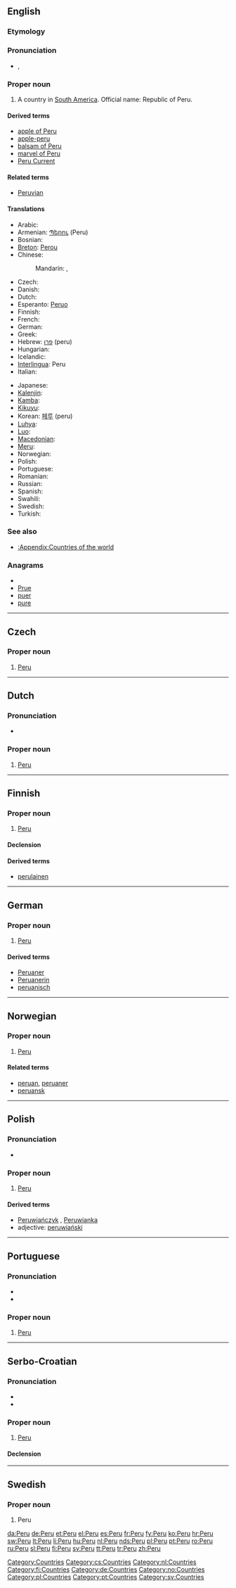 {{also|peru|Perú|Perù}}
==English==
{{wikipedia}}

===Etymology===
{{rfe}}

===Pronunciation===
* {{a|UK}} {{IPA|/pəˈɹuː/}}, {{SAMPA|/p@"ru:/}}
*: {{rhymes|uː}}

===Proper noun===
{{en-proper noun}}

# A country in [[South America]]. Official name: Republic of Peru.

====Derived terms====
* [[apple of Peru]]
* [[apple-peru]]
* [[balsam of Peru]]
* [[marvel of Peru]]
* [[w:Peru Current|Peru Current]]

====Related terms====
* [[Peruvian]]

====Translations====
{{trans-top|country in South America}}
* Arabic: {{t|ar|بيرو|f|tr=biiru}}
* Armenian: [[Պերու]] (Peru)
* Bosnian: {{t-|bs|Peru|m}}
* [[Breton]]: [[Perou]]
* Chinese:
*: Mandarin: {{t|cmn|秘魯|sc=Hani}},  {{t|cmn|秘鲁|tr=Bìlǔ|sc=Hani}}
* Czech: {{t-|cs|Peru|n}}
* Danish: {{t+|da|Peru}}
* Dutch: {{t+|nl|Peru|n}}
* Esperanto: [[Peruo]]
* Finnish: {{t+|fi|Peru}}
* French: {{t+|fr|Pérou|m}}
* German: {{t+|de|Peru|n}}
* Greek: {{t+|el|Περού|n|tr=Peroú}}
* Hebrew: [[פרו]] (peru)
* Hungarian: {{t+|hu|Peru}}
* Icelandic: {{t+|is|Perú|n}}
* [[Interlingua]]: Peru
* Italian: {{t+|it|Perù|m}}
{{trans-mid}}
* Japanese: {{t+|ja|ペルー|tr=Perū}}
* [[Kalenjin]]: {{tø|kln|Peru}}
* [[Kamba]]: {{tø|kam|Peruu}}
* [[Kikuyu]]: {{tø|ki|Peru}}
* Korean: [[페루]] (peru)
* [[Luhya]]: {{tø|luy|Peru}}
* [[Luo]]: {{tø|luo|Peru}}
* [[Macedonian]]: {{t-|mk|Перу|n|tr=Péru}}
* [[Meru]]: {{tø|mer|Peru}}
* Norwegian: {{t-|no|Peru}}
* Polish: {{t+|pl|Peru}}
* Portuguese: {{t+|pt|Peru|m}}
* Romanian: {{t+|ro|Peru|n}}
* Russian: {{t+|ru|Перу|n|tr=Perú}}
* Spanish: {{t+|es|Perú|m}}
* Swahili: {{t+|sw|Peruu|xs=Swahili}}
* Swedish: {{t+|sv|Peru}}
* Turkish: {{t+|tr|Peru}}
{{trans-bottom}}

===See also===
* [[:Appendix:Countries of the world]]

===Anagrams===
* {{alphagram|epru}}
* [[Prue#English|Prue]]
* [[puer#English|puer]]
* [[pure#English|pure]]

[[Category:Countries]]

----

==Czech==

===Proper noun===
{{cs-proper noun|g=n}}

# [[#English|Peru]]

[[Category:cs:Countries]]

----

==Dutch==

===Pronunciation===
* {{audio|Nl-Peru.ogg|audio}}

===Proper noun===
{{infl|nl|proper noun|g=n}}

# [[#English|Peru]]

[[Category:nl:Countries]]

----

==Finnish==
{{wikipedia|lang=fi}}

===Proper noun===
{{infl|fi|proper noun}}

# [[#English|Peru]]

====Declension====
{{fi-decl-valo|Per|||u|np=1}}

====Derived terms====
* [[perulainen]]

[[Category:fi:Countries]]

----

==German==
{{wikipedia|lang=de}}

===Proper noun===
{{infl|de|proper noun|g=n}}

# [[#English|Peru]]

====Derived terms====
* [[Peruaner]]
* [[Peruanerin]]
* [[peruanisch]]

[[Category:de:Countries]]

----

==Norwegian==

===Proper noun===
{{infl|no|proper noun}}

# [[#English|Peru]]

====Related terms====
* [[peruan]], [[peruaner]]
* [[peruansk]]

[[Category:no:Countries]]

----

==Polish==

===Pronunciation===
* {{IPA|/ˈpɛru/|lang=pl}}

===Proper noun===
{{infl|pl|proper noun|g=n}}

# [[#English|Peru]]

====Derived terms====
* [[Peruwiańczyk]] {{m}}, [[Peruwianka]] {{f}}
* adjective: [[peruwiański]]

[[Category:pl:Countries]]

----

==Portuguese==

===Pronunciation===
* {{IPA|/peˈru/|lang=pt}}
* {{hyphenation|Pe|ru|lang=pt}}

===Proper noun===
{{infl|pt|proper noun|g=m}}

# [[#English|Peru]]

[[Category:pt:Countries]]

----

==Serbo-Croatian==

===Pronunciation===
* {{IPA|/peru/|lang=sh}}
* {{hyphenation|Pe|ru}}

===Proper noun===
{{sh-proper-noun|g=m|head=Peru|r|Перу|Перу}}

# [[#English|Peru]]

====Declension====
{{sh-decl-noun-unc
|Peru
|Perua
|Peruu
|Peru
|Peru
|Peruu
|Peruom
}}

----

==Swedish==

===Proper noun===
{{infl|sv|proper noun}}

# Peru

[[Category:sv:Countries]]

[[da:Peru]]
[[de:Peru]]
[[et:Peru]]
[[el:Peru]]
[[es:Peru]]
[[fr:Peru]]
[[fy:Peru]]
[[ko:Peru]]
[[hr:Peru]]
[[sw:Peru]]
[[lt:Peru]]
[[li:Peru]]
[[hu:Peru]]
[[nl:Peru]]
[[nds:Peru]]
[[pl:Peru]]
[[pt:Peru]]
[[ro:Peru]]
[[ru:Peru]]
[[sl:Peru]]
[[fi:Peru]]
[[sv:Peru]]
[[tt:Peru]]
[[tr:Peru]]
[[zh:Peru]]